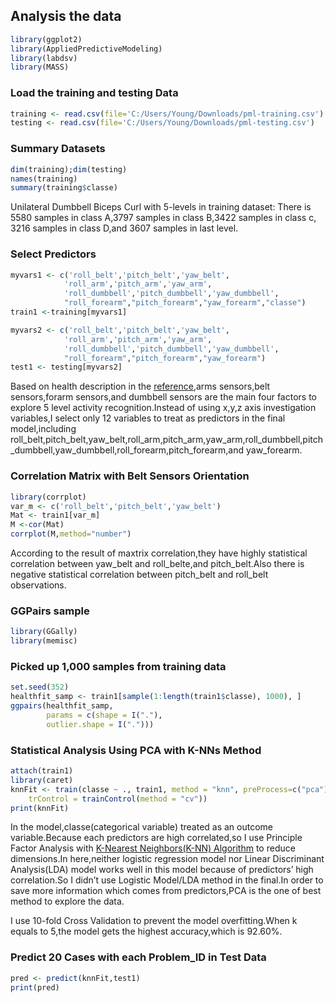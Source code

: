 ## Analysis the data

```r
library(ggplot2)
library(AppliedPredictiveModeling)
library(labdsv)
library(MASS)
```

### Load the training and testing Data
```r
training <- read.csv(file='C:/Users/Young/Downloads/pml-training.csv')
testing <- read.csv(file='C:/Users/Young/Downloads/pml-testing.csv')

```

### Summary Datasets 

```r
dim(training);dim(testing)
names(training)
summary(training$classe)

```
Unilateral Dumbbell Biceps Curl with 5-levels in  training dataset:
There is 5580 samples in class A,3797 samples in class B,3422 samples in class c,
3216 samples in class D,and 3607 samples in last level.



###   Select Predictors
```r

myvars1 <- c('roll_belt','pitch_belt','yaw_belt',
            'roll_arm','pitch_arm','yaw_arm',
            'roll_dumbbell','pitch_dumbbell','yaw_dumbbell',
            "roll_forearm","pitch_forearm","yaw_forearm","classe")
train1 <-training[myvars1]

myvars2 <- c('roll_belt','pitch_belt','yaw_belt',
            'roll_arm','pitch_arm','yaw_arm',
            'roll_dumbbell','pitch_dumbbell','yaw_dumbbell',
            "roll_forearm","pitch_forearm","yaw_forearm")
test1 <- testing[myvars2]

```
Based on health description in the <a href="http://groupware.les.inf.puc-rio.br/har">reference</a>,arms sensors,belt sensors,forarm sensors,and dumbbell sensors are the main four factors to explore 5 level activity recognition.Instead of using x,y,z axis investigation variables,I select only 12 variables to treat as predictors in the final model,including roll_belt,pitch_belt,yaw_belt,roll_arm,pitch_arm,yaw_arm,roll_dumbbell,pitch_dumbbell,yaw_dumbbell,roll_forearm,pitch_forearm,and yaw_forearm.

### Correlation Matrix with Belt Sensors Orientation
```r
library(corrplot)
var_m <- c('roll_belt','pitch_belt','yaw_belt')
Mat <- train1[var_m]
M <-cor(Mat)
corrplot(M,method="number")

```
According to the result of maxtrix correlation,they have highly statistical correlation
between yaw_belt and roll_belte,and pitch_belt.Also there is negative statistical
correlation between pitch_belt and roll_belt observations.

### GGPairs sample 

```r
library(GGally)
library(memisc)

```

### Picked up 1,000 samples from training data

```r
set.seed(352)
healthfit_samp <- train1[sample(1:length(train1$classe), 1000), ]
ggpairs(healthfit_samp, 
        params = c(shape = I("."), 
        outlier.shape = I(".")))

```

### Statistical Analysis Using PCA with K-NNs Method
```r

attach(train1)
library(caret)
knnFit <- train(classe ~ ., train1, method = "knn", preProcess=c("pca"), 
    trControl = trainControl(method = "cv"))
print(knnFit)

```

In the model,classe(categorical variable) treated as an outcome variable.Because each predictors are high correlated,so I use Principle Factor Analysis with <a href="http://en.wikipedia.org/wiki/K-nearest_neighbors_algorithm">K-Nearest Neighbors(K-NN) Algorithm</a> to reduce dimensions.In here,neither logistic regression model nor Linear Discriminant Analysis(LDA) model works well in this model because of predictors' high correlation.So I didn't use Logistic Model/LDA method in the final.In order to save more information which comes from predictors,PCA is the one of best method to explore the data.

I use 10-fold Cross Validation to prevent the model overfitting.When k equals to 5,the model gets the highest accuracy,which is 92.60%.

### Predict 20 Cases with each Problem_ID in Test Data
```r
pred <- predict(knnFit,test1)
print(pred)

```
